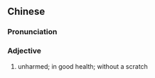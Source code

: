 {{also|无恙}}
==Chinese==
{{zh-forms|s=无恙}}

===Pronunciation===
{{zh-pron
|m=wúyàng
|cat=a
}}

===Adjective===
{{zh-adj}}

# unharmed; in good health; without a scratch